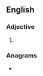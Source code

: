 ==English==

===Adjective===
{{head|en|superlative adjective}}

# {{en-superlative of|batty}}

===Anagrams===
* {{anagrams|en|a=abeisttt|Battiste|bitstate}}